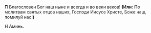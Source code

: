 **П** Благословен Бог наш ныне и всегда и во веки веков! **(Или:** По молитвам святых отцов наших, Господи Иисусе Христе, Боже наш, помилуй нас!**)**

**Н** Аминь.
